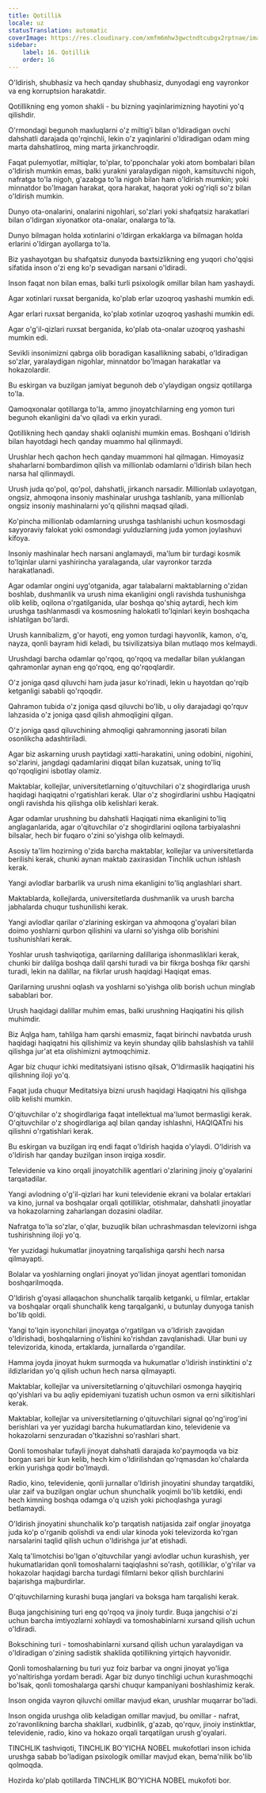 ```yaml
---
title: Qotillik
locale: uz
statusTranslation: automatic
coverImage: https://res.cloudinary.com/xmfm6mhw3gwctndtcubgx2rptnae/image/upload/v1740337243/small_cover_educacion_fundamental_a051170f1c.webp
sidebar:
    label: 16. Qotillik
    order: 16
---
```

O'ldirish, shubhasiz va hech qanday shubhasiz, dunyodagi eng vayronkor va eng korruptsion harakatdir.

Qotillikning eng yomon shakli - bu bizning yaqinlarimizning hayotini yo'q qilishdir.

O'rmondagi begunoh maxluqlarni o'z miltig'i bilan o'ldiradigan ovchi dahshatli darajada qo'rqinchli, lekin o'z yaqinlarini o'ldiradigan odam ming marta dahshatliroq, ming marta jirkanchroqdir.

Faqat pulemyotlar, miltiqlar, to'plar, to'pponchalar yoki atom bombalari bilan o'ldirish mumkin emas, balki yurakni yaralaydigan nigoh, kamsituvchi nigoh, nafratga to'la nigoh, g'azabga to'la nigoh bilan ham o'ldirish mumkin; yoki minnatdor bo'lmagan harakat, qora harakat, haqorat yoki og'riqli so'z bilan o'ldirish mumkin.

Dunyo ota-onalarini, onalarini nigohlari, so'zlari yoki shafqatsiz harakatlari bilan o'ldirgan xiyonatkor ota-onalar, onalarga to'la.

Dunyo bilmagan holda xotinlarini o'ldirgan erkaklarga va bilmagan holda erlarini o'ldirgan ayollarga to'la.

Biz yashayotgan bu shafqatsiz dunyoda baxtsizlikning eng yuqori cho'qqisi sifatida inson o'zi eng ko'p sevadigan narsani o'ldiradi.

Inson faqat non bilan emas, balki turli psixologik omillar bilan ham yashaydi.

Agar xotinlari ruxsat berganida, ko'plab erlar uzoqroq yashashi mumkin edi.

Agar erlari ruxsat berganida, ko'plab xotinlar uzoqroq yashashi mumkin edi.

Agar o'g'il-qizlari ruxsat berganida, ko'plab ota-onalar uzoqroq yashashi mumkin edi.

Sevikli insonimizni qabrga olib boradigan kasallikning sababi, o'ldiradigan so'zlar, yaralaydigan nigohlar, minnatdor bo'lmagan harakatlar va hokazolardir.

Bu eskirgan va buzilgan jamiyat begunoh deb o'ylaydigan ongsiz qotillarga to'la.

Qamoqxonalar qotillarga to'la, ammo jinoyatchilarning eng yomon turi begunoh ekanligini da'vo qiladi va erkin yuradi.

Qotillikning hech qanday shakli oqlanishi mumkin emas. Boshqani o'ldirish bilan hayotdagi hech qanday muammo hal qilinmaydi.

Urushlar hech qachon hech qanday muammoni hal qilmagan. Himoyasiz shaharlarni bombardimon qilish va millionlab odamlarni o'ldirish bilan hech narsa hal qilinmaydi.

Urush juda qo'pol, qo'pol, dahshatli, jirkanch narsadir. Millionlab uxlayotgan, ongsiz, ahmoqona insoniy mashinalar urushga tashlanib, yana millionlab ongsiz insoniy mashinalarni yo'q qilishni maqsad qiladi.

Ko'pincha millionlab odamlarning urushga tashlanishi uchun kosmosdagi sayyoraviy falokat yoki osmondagi yulduzlarning juda yomon joylashuvi kifoya.

Insoniy mashinalar hech narsani anglamaydi, ma'lum bir turdagi kosmik to'lqinlar ularni yashirincha yaralaganda, ular vayronkor tarzda harakatlanadi.

Agar odamlar ongini uyg'otganida, agar talabalarni maktablarning o'zidan boshlab, dushmanlik va urush nima ekanligini ongli ravishda tushunishga olib kelib, oqilona o'rgatilganida, ular boshqa qo'shiq aytardi, hech kim urushga tashlanmasdi va kosmosning halokatli to'lqinlari keyin boshqacha ishlatilgan bo'lardi.

Urush kannibalizm, g'or hayoti, eng yomon turdagi hayvonlik, kamon, o'q, nayza, qonli bayram hidi keladi, bu tsivilizatsiya bilan mutlaqo mos kelmaydi.

Urushdagi barcha odamlar qo'rqoq, qo'rqoq va medallar bilan yuklangan qahramonlar aynan eng qo'rqoq, eng qo'rqoqlardir.

O'z joniga qasd qiluvchi ham juda jasur ko'rinadi, lekin u hayotdan qo'rqib ketganligi sababli qo'rqoqdir.

Qahramon tubida o'z joniga qasd qiluvchi bo'lib, u oliy darajadagi qo'rquv lahzasida o'z joniga qasd qilish ahmoqligini qilgan.

O'z joniga qasd qiluvchining ahmoqligi qahramonning jasorati bilan osonlikcha adashtiriladi.

Agar biz askarning urush paytidagi xatti-harakatini, uning odobini, nigohini, so'zlarini, jangdagi qadamlarini diqqat bilan kuzatsak, uning to'liq qo'rqoqligini isbotlay olamiz.

Maktablar, kollejlar, universitetlarning o'qituvchilari o'z shogirdlariga urush haqidagi haqiqatni o'rgatishlari kerak. Ular o'z shogirdlarini ushbu Haqiqatni ongli ravishda his qilishga olib kelishlari kerak.

Agar odamlar urushning bu dahshatli Haqiqati nima ekanligini to'liq anglaganlarida, agar o'qituvchilar o'z shogirdlarini oqilona tarbiyalashni bilsalar, hech bir fuqaro o'zini so'yishga olib kelmaydi.

Asosiy ta'lim hozirning o'zida barcha maktablar, kollejlar va universitetlarda berilishi kerak, chunki aynan maktab zaxirasidan Tinchlik uchun ishlash kerak.

Yangi avlodlar barbarlik va urush nima ekanligini to'liq anglashlari shart.

Maktablarda, kollejlarda, universitetlarda dushmanlik va urush barcha jabhalarda chuqur tushunilishi kerak.

Yangi avlodlar qarilar o'zlarining eskirgan va ahmoqona g'oyalari bilan doimo yoshlarni qurbon qilishini va ularni so'yishga olib borishini tushunishlari kerak.

Yoshlar urush tashviqotiga, qarilarning dalillariga ishonmasliklari kerak, chunki bir dalilga boshqa dalil qarshi turadi va bir fikrga boshqa fikr qarshi turadi, lekin na dalillar, na fikrlar urush haqidagi Haqiqat emas.

Qarilarning urushni oqlash va yoshlarni so'yishga olib borish uchun minglab sabablari bor.

Urush haqidagi dalillar muhim emas, balki urushning Haqiqatini his qilish muhimdir.

Biz Aqlga ham, tahlilga ham qarshi emasmiz, faqat birinchi navbatda urush haqidagi haqiqatni his qilishimiz va keyin shunday qilib bahslashish va tahlil qilishga jur'at eta olishimizni aytmoqchimiz.

Agar biz chuqur ichki meditatsiyani istisno qilsak, O'ldirmaslik haqiqatini his qilishning iloji yo'q.

Faqat juda chuqur Meditatsiya bizni urush haqidagi Haqiqatni his qilishga olib kelishi mumkin.

O'qituvchilar o'z shogirdlariga faqat intellektual ma'lumot bermasligi kerak. O'qituvchilar o'z shogirdlariga aql bilan qanday ishlashni, HAQIQATni his qilishni o'rgatishlari kerak.

Bu eskirgan va buzilgan irq endi faqat o'ldirish haqida o'ylaydi. O'ldirish va o'ldirish har qanday buzilgan inson irqiga xosdir.

Televidenie va kino orqali jinoyatchilik agentlari o'zlarining jinoiy g'oyalarini tarqatadilar.

Yangi avlodning o'g'il-qizlari har kuni televidenie ekrani va bolalar ertaklari va kino, jurnal va boshqalar orqali qotilliklar, otishmalar, dahshatli jinoyatlar va hokazolarning zaharlangan dozasini oladilar.

Nafratga to'la so'zlar, o'qlar, buzuqlik bilan uchrashmasdan televizorni ishga tushirishning iloji yo'q.

Yer yuzidagi hukumatlar jinoyatning tarqalishiga qarshi hech narsa qilmayapti.

Bolalar va yoshlarning onglari jinoyat yo'lidan jinoyat agentlari tomonidan boshqarilmoqda.

O'ldirish g'oyasi allaqachon shunchalik tarqalib ketganki, u filmlar, ertaklar va boshqalar orqali shunchalik keng tarqalganki, u butunlay dunyoga tanish bo'lib qoldi.

Yangi to'lqin isyonchilari jinoyatga o'rgatilgan va o'ldirish zavqidan o'ldirishadi, boshqalarning o'lishini ko'rishdan zavqlanishadi. Ular buni uy televizorida, kinoda, ertaklarda, jurnallarda o'rgandilar.

Hamma joyda jinoyat hukm surmoqda va hukumatlar o'ldirish instinktini o'z ildizlaridan yo'q qilish uchun hech narsa qilmayapti.

Maktablar, kollejlar va universitetlarning o'qituvchilari osmonga hayqiriq qo'yishlari va bu aqliy epidemiyani tuzatish uchun osmon va erni silkitishlari kerak.

Maktablar, kollejlar va universitetlarning o'qituvchilari signal qo'ng'irog'ini berishlari va yer yuzidagi barcha hukumatlardan kino, televidenie va hokazolarni senzuradan o'tkazishni so'rashlari shart.

Qonli tomoshalar tufayli jinoyat dahshatli darajada ko'paymoqda va biz borgan sari bir kun kelib, hech kim o'ldirilishdan qo'rqmasdan ko'chalarda erkin yurishga qodir bo'lmaydi.

Radio, kino, televidenie, qonli jurnallar o'ldirish jinoyatini shunday tarqatdiki, ular zaif va buzilgan onglar uchun shunchalik yoqimli bo'lib ketdiki, endi hech kimning boshqa odamga o'q uzish yoki pichoqlashga yuragi betlamaydi.

O'ldirish jinoyatini shunchalik ko'p tarqatish natijasida zaif onglar jinoyatga juda ko'p o'rganib qolishdi va endi ular kinoda yoki televizorda ko'rgan narsalarini taqlid qilish uchun o'ldirishga jur'at etishadi.

Xalq ta'limotchisi bo'lgan o'qituvchilar yangi avlodlar uchun kurashish, yer hukumatlaridan qonli tomoshalarni taqiqlashni so'rash, qotilliklar, o'g'rilar va hokazolar haqidagi barcha turdagi filmlarni bekor qilish burchlarini bajarishga majburdirlar.

O'qituvchilarning kurashi buqa janglari va boksga ham tarqalishi kerak.

Buqa jangchisining turi eng qo'rqoq va jinoiy turdir. Buqa jangchisi o'zi uchun barcha imtiyozlarni xohlaydi va tomoshabinlarni xursand qilish uchun o'ldiradi.

Bokschining turi - tomoshabinlarni xursand qilish uchun yaralaydigan va o'ldiradigan o'zining sadistik shaklida qotillikning yirtqich hayvonidir.

Qonli tomoshalarning bu turi yuz foiz barbar va ongni jinoyat yo'liga yo'naltirishga yordam beradi. Agar biz dunyo tinchligi uchun kurashmoqchi bo'lsak, qonli tomoshalarga qarshi chuqur kampaniyani boshlashimiz kerak.

Inson ongida vayron qiluvchi omillar mavjud ekan, urushlar muqarrar bo'ladi.

Inson ongida urushga olib keladigan omillar mavjud, bu omillar - nafrat, zo'ravonlikning barcha shakllari, xudbinlik, g'azab, qo'rquv, jinoiy instinktlar, televidenie, radio, kino va hokazo orqali tarqatilgan urush g'oyalari.

TINCHLIK tashviqoti, TINCHLIK BO'YICHA NOBEL mukofotlari inson ichida urushga sabab bo'ladigan psixologik omillar mavjud ekan, bema'nilik bo'lib qolmoqda.

Hozirda ko'plab qotillarda TINCHLIK BO'YICHA NOBEL mukofoti bor.

